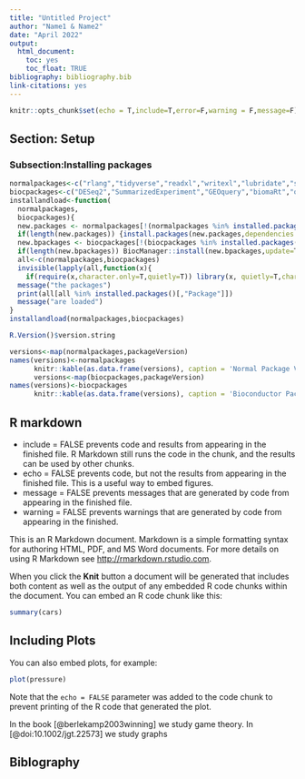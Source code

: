 ---
title: "Untitled Project"
author: "Name1 & Name2"
date: "April 2022"
output: 
  html_document: 
    toc: yes
    toc_float: TRUE
bibliography: bibliography.bib
link-citations: yes
---

```{r setup, include=FALSE}
knitr::opts_chunk$set(echo = T,include=T,error=F,warning = F,message=F)
```

## Section: Setup

### Subsection:Installing packages

```{r,results='hide'}
normalpackages<-c("rlang","tidyverse","readxl","writexl","lubridate","stringr","esquisse","miniUI","pheatmap","RColorBrewer","hexbin","BiocManager","reshape2","ggnewscale","ggbeeswarm")
biocpackages<-c("DESeq2","SummarizedExperiment","GEOquery","biomaRt","org.Hs.eg.db","org.Mm.eg.db","pathview","clusterProfiler","EnhancedVolcano","apeglm","genefilter","tximport","tximeta","GenomicFeatures")
installandload<-function(
  normalpackages,
  biocpackages){
  new.packages <- normalpackages[!(normalpackages %in% installed.packages()[,"Package"])]
  if(length(new.packages)) {install.packages(new.packages,dependencies =T,quiet = T)}
  new.bpackages <- biocpackages[!(biocpackages %in% installed.packages()[,"Package"])]
  if(length(new.bpackages)) BiocManager::install(new.bpackages,update=T,ask=F)
  all<-c(normalpackages,biocpackages)
  invisible(lapply(all,function(x){
    if(require(x,character.only=T,quietly=T)) library(x, quietly=T,character.only=T)}))
  message("the packages")
  print(all[all %in% installed.packages()[,"Package"]])
  message("are loaded")
}
installandload(normalpackages,biocpackages)
```



```{r, echo=FALSE}
R.Version()$version.string
```

```{r, echo=FALSE}
versions<-map(normalpackages,packageVersion)
names(versions)<-normalpackages
      knitr::kable(as.data.frame(versions), caption = 'Normal Package Versions')
      versions<-map(biocpackages,packageVersion)
names(versions)<-biocpackages
      knitr::kable(as.data.frame(versions), caption = 'Bioconductor Package Versions')
```














## R markdown

+ include = FALSE prevents code and results from appearing in the finished file. R Markdown still runs the code in the chunk, and the results can be used by other chunks.
+ echo = FALSE prevents code, but not the results from appearing in the finished file. This is a useful way to embed figures.
+ message = FALSE prevents messages that are generated by code from appearing in the finished file.
+ warning = FALSE prevents warnings that are generated by code from appearing in the finished.


This is an R Markdown document. Markdown is a simple formatting syntax for authoring HTML, PDF, and MS Word documents. For more details on using R Markdown see <http://rmarkdown.rstudio.com>.

When you click the **Knit** button a document will be generated that includes both content as well as the output of any embedded R code chunks within the document. You can embed an R code chunk like this:

```{r cars}
summary(cars)
```

## Including Plots

You can also embed plots, for example:

```{r pressure, echo=FALSE}
plot(pressure)
```

Note that the `echo = FALSE` parameter was added to the code chunk to prevent printing of the R code that generated the plot.

In the book [@berlekamp2003winning] we study game theory. In [@doi:10.1002/jgt.22573] we study graphs

## Biblography 

